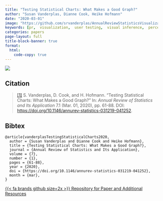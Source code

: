 ```yaml
---
title: "Testing Statistical Charts: What Makes a Good Graph?"
author: "Susan Vanderplas, Dianne Cook, Heike Hofmann"
date: "2020-03-01"
image: "https://github.com/srvanderplas/AnnualReviewStatisticsVisualization/blob/master/figure/noaa_michael.png?raw=true"
keywords: [pr,  visualization,  user testing,  visual inference,  perception,  design,  review]
categories: papers
page-layout: full
title-block-banner: true
format:
  html:
    code-copy: true
---
```

 
![](https://github.com/srvanderplas/AnnualReviewStatisticsVisualization/blob/master/figure/noaa_michael.png?raw=true){.preview-image}
 
## Citation
> <a name=bib-vanderplasTestingStatisticalCharts2020></a>[[1]](#cite-vanderplasTestingStatisticalCharts2020) S. Vanderplas, D. Cook, and H. Hofmann. “Testing Statistical Charts: What Makes a Good Graph?” In: _Annual Review of Statistics and Its Application_ 7.1 (Mar. 01, 2020), pp. 61-88. DOI: [https://doi.org/10.1146/annurev-statistics-031219-041252](https://doi.org/https%3A%2F%2Fdoi.org%2F10.1146%2Fannurev-statistics-031219-041252).

::: {.callout-note collapse='true'}
## Bibtex
```
@article{vanderplasTestingStatisticalCharts2020,
  author = {Susan Vanderplas and Dianne Cook and Heike Hofmann},
  title = {Testing Statistical Charts: What Makes a Good Graph?},
  journal = {Annual Review of Statistics and Its Application},
  volume = {7},
  number = {1},
  pages = {61-88},
  year = {2020},
  doi = {https://doi.org/10.1146/annurev-statistics-031219-041252},
  month = {mar},
}
```
:::




[{{< fa brands github size=2x >}} Repository for Paper and Additional Resources](https://github.com/srvanderplas/AnnualReviewStatisticsVisualization){.btn .btn-tip role="button"}
